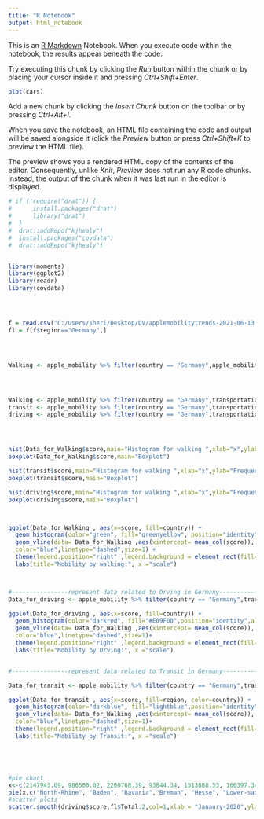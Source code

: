 ```yaml
---
title: "R Notebook"
output: html_notebook
---
```


This is an [R Markdown](http://rmarkdown.rstudio.com) Notebook. When you execute code within the notebook, the results appear beneath the code. 

Try executing this chunk by clicking the *Run* button within the chunk or by placing your cursor inside it and pressing *Ctrl+Shift+Enter*. 

```r
plot(cars)
```

Add a new chunk by clicking the *Insert Chunk* button on the toolbar or by pressing *Ctrl+Alt+I*.

When you save the notebook, an HTML file containing the code and output will be saved alongside it (click the *Preview* button or press *Ctrl+Shift+K* to preview the HTML file).

The preview shows you a rendered HTML copy of the contents of the editor. Consequently, unlike *Knit*, *Preview* does not run any R code chunks. Instead, the output of the chunk when it was last run in the editor is displayed.


```r
# if (!require("drat")) {
#      install.packages("drat")
#      library("drat")
#  }
#  drat::addRepo("kjhealy")
#  install.packages("covdata")
#  drat::addRepo("kjhealy")


library(moments)
library(ggplot2)
library(readr)
library(covdata)




f = read.csv("C:/Users/sheri/Desktop/DV/applemobilitytrends-2021-06-13.csv")
fl = f[f$region=="Germany",]




Walking <- apple_mobility %>% filter(country == "Germany",apple_mobility$transportation_type == "walking")  




Walking <- apple_mobility %>% filter(country == "Germany",transportation_type == "walking")  
transit <- apple_mobility %>% filter(country == "Germany",transportation_type == "transit") 
driving <- apple_mobility %>% filter(country == "Germany",transportation_type == "driving")




hist(Data_for_Walking$score,main="Histogram for walking ",xlab="x",ylab="Frequency",col=5)
boxplot(Data_for_Walking$score,main="Boxplot")

hist(transit$score,main="Histogram for walking ",xlab="x",ylab="Frequency",col=5)
boxplot(transit$score,main="Boxplot")

hist(driving$score,main="Histogram for walking ",xlab="x",ylab="Frequency",col=5)
boxplot(driving$score,main="Boxplot")



ggplot(Data_for_Walking , aes(x=score, fill=country)) + 
  geom_histogram(color="green", fill="greenyellow", position="identity",alpha=0.5) +
  geom_vline(data= Data_for_Walking ,aes(xintercept= mean_col(score)), 
  color="blue",linetype="dashed",size=1) +
  theme(legend.position="right" ,legend.background = element_rect(fill="lightblue",size=0.5, linetype="solid"))+
  labs(title="Mobility by walking:", x ="scale")



#----------------represent data related to Drving in Germany------------------------------------
Data_for_driving <- apple_mobility %>% filter(country == "Germany",transportation_type == "driving")

ggplot(Data_for_driving , aes(x=score, fill=country)) + 
  geom_histogram(color="darkred", fill="#E69F00",position="identity",alpha=0.5) +
  geom_vline(data= Data_for_Walking ,aes(xintercept= mean_col(score)), 
  color="blue",linetype="dashed",size=1)+
  theme(legend.position="right" ,legend.background = element_rect(fill="lightblue", size=0.5, linetype="solid"))+
  labs(title="Mobility by Drving:", x ="scale")


#----------------represent data related to Transit in Germany------------------------------------

Data_for_transit <- apple_mobility %>% filter(country == "Germany",transportation_type == "transit")

ggplot(Data_for_transit , aes(x=score, fill=region, color=country)) + 
  geom_histogram(color="darkblue", fill="lightblue",position="identity",alpha=0.5) +
  geom_vline(data= Data_for_Walking ,aes(xintercept= mean_col(score)), 
  color="blue",linetype="dashed",size=1)+
  theme(legend.position="right" ,legend.background = element_rect(fill="lightblue", size=0.5, linetype="solid"))+
  labs(title="Mobility by Transit:", x ="scale")





#pie chart 
x<-c(2147943.09, 986500.02, 2200768.39, 93844.34, 1513888.53, 166397.34,  913954.98)
pie(x,c("North-Rhine", "Baden", "Bavaria","Breman", "Hesse", "Lower-saxony", "saxony"),col=c(1,2,3,4,5,6,7))
#scatter plots
scatter.smooth(driving$score,fl$Total.2,col=1,xlab = "Janaury-2020",ylab="Feburary-2020",main="scatter plot Between Months")


```